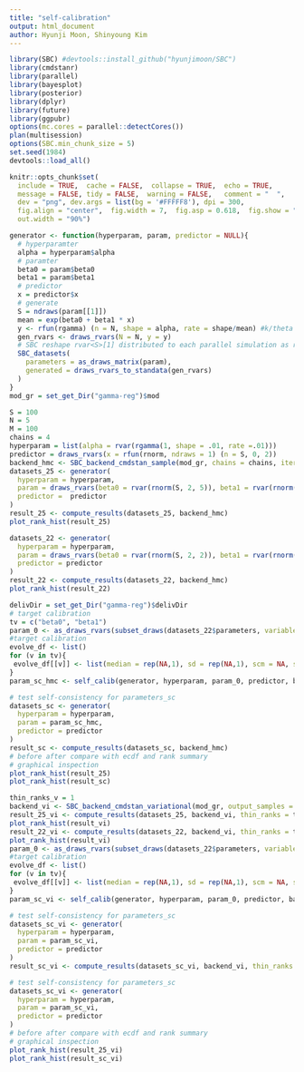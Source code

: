 ```yaml
---
title: "self-calibration"
output: html_document
author: Hyunji Moon, Shinyoung Kim
---
```


```r
library(SBC) #devtools::install_github("hyunjimoon/SBC")
library(cmdstanr)
library(parallel)
library(bayesplot)
library(posterior)
library(dplyr)
library(future)
library(ggpubr)
options(mc.cores = parallel::detectCores())
plan(multisession)
options(SBC.min_chunk_size = 5)
set.seed(1984)
devtools::load_all()
```

```r
knitr::opts_chunk$set(
  include = TRUE,  cache = FALSE,  collapse = TRUE,  echo = TRUE,
  message = FALSE, tidy = FALSE,  warning = FALSE,   comment = "  ",
  dev = "png", dev.args = list(bg = '#FFFFF8'), dpi = 300,
  fig.align = "center",  fig.width = 7,  fig.asp = 0.618,  fig.show = "hold",
  out.width = "90%")
```

```r
generator <- function(hyperparam, param, predictor = NULL){
  # hyperparamter
  alpha = hyperparam$alpha
  # paramter
  beta0 = param$beta0
  beta1 = param$beta1
  # predictor
  x = predictor$x
  # generate
  S = ndraws(param[[1]])
  mean = exp(beta0 + beta1 * x)
  y <- rfun(rgamma) (n = N, shape = alpha, rate = shape/mean) #k/theta = mean
  gen_rvars <- draws_rvars(N = N, y = y)
  # SBC reshape rvar<S>[1] distributed to each parallel simulation as rvar<1>[1]
  SBC_datasets(
    parameters = as_draws_matrix(param), 
    generated = draws_rvars_to_standata(gen_rvars)
  )
}
mod_gr = set_get_Dir("gamma-reg")$mod
```

```r
S = 100
N = 5
M = 100
chains = 4
hyperparam = list(alpha = rvar(rgamma(1, shape = .01, rate =.01)))
predictor = draws_rvars(x = rfun(rnorm, ndraws = 1) (n = S, 0, 2))
backend_hmc <- SBC_backend_cmdstan_sample(mod_gr, chains = chains, iter_sampling = M * 10 / chains)
datasets_25 <- generator(
  hyperparam = hyperparam,
  param = draws_rvars(beta0 = rvar(rnorm(S, 2, 5)), beta1 = rvar(rnorm(S, 0, 1))),
  predictor =  predictor
)
result_25 <- compute_results(datasets_25, backend_hmc)
plot_rank_hist(result_25)
```

```r
datasets_22 <- generator(
  hyperparam = hyperparam,
  param = draws_rvars(beta0 = rvar(rnorm(S, 2, 2)), beta1 = rvar(rnorm(S, 0, 1))),
  predictor = predictor
)
result_22 <- compute_results(datasets_22, backend_hmc)
plot_rank_hist(result_22)
```

```r
delivDir = set_get_Dir("gamma-reg")$delivDir
# target calibration
tv = c("beta0", "beta1")
param_0 <- as_draws_rvars(subset_draws(datasets_22$parameters, variable = tv))
#target calibration
evolve_df <- list()
for (v in tv){
 evolve_df[[v]] <- list(median = rep(NA,1), sd = rep(NA,1), scm = NA, scm_init = NA) 
}
param_sc_hmc <- self_calib(generator, hyperparam, param_0, predictor, backend_hmc, tv, 10, 0, evolve_df, delivDir)

# test self-consistency for parameters_sc
datasets_sc <- generator(
  hyperparam = hyperparam,
  param = param_sc_hmc,
  predictor = predictor
)
result_sc <- compute_results(datasets_sc, backend_hmc) 
# before after compare with ecdf and rank summary
# graphical inspection
plot_rank_hist(result_25)
plot_rank_hist(result_sc)
```

```r
thin_ranks_v = 1
backend_vi <- SBC_backend_cmdstan_variational(mod_gr, output_samples = M, algorithm = "fullrank")
result_25_vi <- compute_results(datasets_25, backend_vi, thin_ranks = thin_ranks_v)
plot_rank_hist(result_vi)
result_22_vi <- compute_results(datasets_22, backend_vi, thin_ranks = thin_ranks_v)
plot_rank_hist(result_vi)
param_0 <- as_draws_rvars(subset_draws(datasets_22$parameters, variable = tv))
#target calibration
evolve_df <- list()
for (v in tv){
 evolve_df[[v]] <- list(median = rep(NA,1), sd = rep(NA,1), scm = NA, scm_init = NA) 
}
param_sc_vi <- self_calib(generator, hyperparam, param_0, predictor, backend_vi, tv, thin_ranks_v, 0, evolve_df, delivDir)

# test self-consistency for parameters_sc
datasets_sc_vi <- generator(
  hyperparam = hyperparam,
  param = param_sc_vi,
  predictor = predictor
)
result_sc_vi <- compute_results(datasets_sc_vi, backend_vi, thin_ranks = thin_ranks_v) 

# test self-consistency for parameters_sc
datasets_sc_vi <- generator(
  hyperparam = hyperparam,
  param = param_sc_vi,
  predictor = predictor
)
# before after compare with ecdf and rank summary
# graphical inspection
plot_rank_hist(result_25_vi)
plot_rank_hist(result_sc_vi)
```
